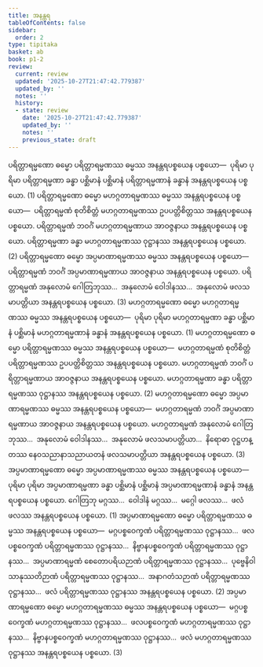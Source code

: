 ```yaml
---
title: အနန္တရ
tableOfContents: false
sidebar:
  order: 2
type: tipitaka
basket: ab
book: p1-2
review:
  current: review
  updated: '2025-10-27T21:47:42.779387'
  updated_by: ''
  notes: ''
  history:
  - state: review
    date: '2025-10-27T21:47:42.779387'
    updated_by: ''
    notes: ''
    previous_state: draft
---
```



<ReviewStatus review={frontmatter.review} showDetails={true} />

<HypothesisAnnotation frontmatter={frontmatter} />

<DynamicBreadcrumb />

<Division number="20" book="p1-2" e="ch" v="37" p="351">

<Paragraph number="2205" book="p1-2">
ပရိတ္တာရမ္မဏော ဓမ္မော ပရိတ္တာရမ္မဏဿ ဓမ္မဿ အနန္တရပစ္စယေန ပစ္စယော—  ပုရိမာ ပုရိမာ ပရိတ္တာရမ္မဏာ ခန္ဓာ ပစ္ဆိမာနံ ပစ္ဆိမာနံ ပရိတ္တာရမ္မဏာနံ ခန္ဓာနံ အနန္တရပစ္စယေန ပစ္စယော. (1)
</Paragraph>

<Paragraph number="2206" book="p1-2">
ပရိတ္တာရမ္မဏော ဓမ္မော မဟဂ္ဂတာရမ္မဏဿ ဓမ္မဿ အနန္တရပစ္စယေန ပစ္စယော—  ပရိတ္တာရမ္မဏံ စုတိစိတ္တံ မဟဂ္ဂတာရမ္မဏဿ ဥပပတ္တိစိတ္တဿ အနန္တရပစ္စယေန ပစ္စယော. ပရိတ္တာရမ္မဏံ ဘဝင်္ဂံ မဟဂ္ဂတာရမ္မဏာယ အာဝဇ္ဇနာယ အနန္တရပစ္စယေန ပစ္စယော. ပရိတ္တာရမ္မဏာ ခန္ဓာ မဟဂ္ဂတာရမ္မဏဿ ဝုဋ္ဌာနဿ အနန္တရပစ္စယေန ပစ္စယော. (2)
</Paragraph>

<Paragraph number="2207" book="p1-2">
ပရိတ္တာရမ္မဏော ဓမ္မော အပ္ပမာဏာရမ္မဏဿ ဓမ္မဿ အနန္တရပစ္စယေန ပစ္စယော—  ပရိတ္တာရမ္မဏံ ဘဝင်္ဂံ အပ္ပမာဏာရမ္မဏာယ အာဝဇ္ဇနာယ အနန္တရပစ္စယေန ပစ္စယော. ပရိတ္တာရမ္မဏံ အနုလောမံ ဂေါတြဘုဿ…  အနုလောမံ ဝေါဒါနဿ…  အနုလောမံ ဖလသမာပတ္တိယာ အနန္တရပစ္စယေန ပစ္စယော. (3)
</Paragraph>

</Division>
<Division number="21" book="p1-2" e="ch" v="37" p="351">

<Paragraph number="2208" book="p1-2">
မဟဂ္ဂတာရမ္မဏော ဓမ္မော မဟဂ္ဂတာရမ္မဏဿ ဓမ္မဿ အနန္တရပစ္စယေန ပစ္စယော—  ပုရိမာ ပုရိမာ မဟဂ္ဂတာရမ္မဏာ ခန္ဓာ ပစ္ဆိမာနံ ပစ္ဆိမာနံ မဟဂ္ဂတာရမ္မဏာနံ ခန္ဓာနံ အနန္တရပစ္စယေန ပစ္စယော. (1)
</Paragraph>

<Paragraph number="2209" book="p1-2">
မဟဂ္ဂတာရမ္မဏော ဓမ္မော ပရိတ္တာရမ္မဏဿ ဓမ္မဿ အနန္တရပစ္စယေန ပစ္စယော—  မဟဂ္ဂတာရမ္မဏံ စုတိစိတ္တံ ပရိတ္တာရမ္မဏဿ ဥပပတ္တိစိတ္တဿ အနန္တရပစ္စယေန ပစ္စယော. မဟဂ္ဂတာရမ္မဏံ ဘဝင်္ဂံ ပရိတ္တာရမ္မဏာယ အာဝဇ္ဇနာယ အနန္တရပစ္စယေန ပစ္စယော. မဟဂ္ဂတာရမ္မဏာ ခန္ဓာ ပရိတ္တာရမ္မဏဿ ဝုဋ္ဌာနဿ အနန္တရပစ္စယေန ပစ္စယော. (2)
</Paragraph>

<Paragraph number="2210" book="p1-2">
မဟဂ္ဂတာရမ္မဏော ဓမ္မော အပ္ပမာဏာရမ္မဏဿ ဓမ္မဿ အနန္တရပစ္စယေန ပစ္စယော—  မဟဂ္ဂတာရမ္မဏံ ဘဝင်္ဂံ အပ္ပမာဏာရမ္မဏာယ အာဝဇ္ဇနာယ အနန္တရပစ္စယေန ပစ္စယော. မဟဂ္ဂတာရမ္မဏံ အနုလောမံ ဂေါတြဘုဿ…  အနုလောမံ ဝေါဒါနဿ…  အနုလောမံ ဖလသမာပတ္တိယာ…  နိရောဓာ ဝုဋ္ဌဟန္တဿ နေဝသညာနာသညာယတနံ ဖလသမာပတ္တိယာ အနန္တရပစ္စယေန ပစ္စယော. (3)
</Paragraph>

</Division>
<Division number="22" book="p1-2" e="ch" v="37" p="352">

<Paragraph number="2211" book="p1-2">
အပ္ပမာဏာရမ္မဏော ဓမ္မော အပ္ပမာဏာရမ္မဏဿ ဓမ္မဿ အနန္တရပစ္စယေန ပစ္စယော—  ပုရိမာ ပုရိမာ အပ္ပမာဏာရမ္မဏာ ခန္ဓာ ပစ္ဆိမာနံ ပစ္ဆိမာနံ အပ္ပမာဏာရမ္မဏာနံ ခန္ဓာနံ အနန္တရပစ္စယေန ပစ္စယော. ဂေါတြဘု မဂ္ဂဿ…  ဝေါဒါနံ မဂ္ဂဿ…  မဂ္ဂေါ ဖလဿ…  ဖလံ ဖလဿ အနန္တရပစ္စယေန ပစ္စယော. (1)
</Paragraph>

<Paragraph number="2212" book="p1-2">
အပ္ပမာဏာရမ္မဏော ဓမ္မော ပရိတ္တာရမ္မဏဿ ဓမ္မဿ အနန္တရပစ္စယေန ပစ္စယော—  မဂ္ဂပစ္စဝေက္ခဏံ ပရိတ္တာရမ္မဏဿ ဝုဋ္ဌာနဿ…  ဖလပစ္စဝေက္ခဏံ ပရိတ္တာရမ္မဏဿ ဝုဋ္ဌာနဿ…  နိဗ္ဗာနပစ္စဝေက္ခဏံ ပရိတ္တာရမ္မဏဿ ဝုဋ္ဌာနဿ…  အပ္ပမာဏာရမ္မဏံ စေတောပရိယဉာဏံ ပရိတ္တာရမ္မဏဿ ဝုဋ္ဌာနဿ…  ပုဗ္ဗေနိဝါသာနုဿတိဉာဏံ ပရိတ္တာရမ္မဏဿ ဝုဋ္ဌာနဿ…  အနာဂတံသဉာဏံ ပရိတ္တာရမ္မဏဿ ဝုဋ္ဌာနဿ…  ဖလံ ပရိတ္တာရမ္မဏဿ ဝုဋ္ဌာနဿ အနန္တရပစ္စယေန ပစ္စယော. (2)
</Paragraph>

<Paragraph number="2213" book="p1-2">
အပ္ပမာဏာရမ္မဏော ဓမ္မော မဟဂ္ဂတာရမ္မဏဿ ဓမ္မဿ အနန္တရပစ္စယေန ပစ္စယော—  မဂ္ဂပစ္စဝေက္ခဏံ မဟဂ္ဂတာရမ္မဏဿ ဝုဋ္ဌာနဿ…  ဖလပစ္စဝေက္ခဏံ မဟဂ္ဂတာရမ္မဏဿ ဝုဋ္ဌာနဿ…  နိဗ္ဗာနပစ္စဝေက္ခဏံ မဟဂ္ဂတာရမ္မဏဿ ဝုဋ္ဌာနဿ…  ဖလံ မဟဂ္ဂတာရမ္မဏဿ ဝုဋ္ဌာနဿ အနန္တရပစ္စယေန ပစ္စယော. (3)
</Paragraph>
</Division>
